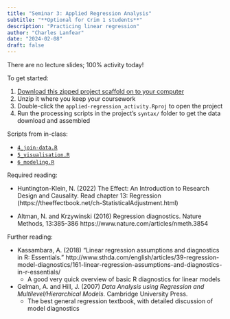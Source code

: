 ```yaml
---
title: "Seminar 3: Applied Regression Analysis"
subtitle: "**Optional for Crim 1 students**"
description: "Practicing linear regression"
author: "Charles Lanfear"
date: "2024-02-08"
draft: false
---
```


There are no lecture slides; 100% activity today!

To get started:

1. [Download this zipped project scaffold on to your computer](https://clanfear.github.io/ioc_crmw/_lectures/3_applied-regression-analysis/applied-regression_activity.zip)
2. Unzip it where you keep your coursework
3. Double-click the `applied-regression_activity.Rproj` to open the project
4. Run the processing scripts in the project's `syntax/` folder to get the data download and assembled

Scripts from in-class:

* [`4_join-data.R`](https://clanfear.github.io/ioc_crmw/_lectures/3_applied-regression-analysis/in-class_scripts/4_join-data.R)
* [`5_visualisation.R`](https://clanfear.github.io/ioc_crmw/_lectures/3_applied-regression-analysis/in-class_scripts/5_visualisation.R)
* [`6_modeling.R`](https://clanfear.github.io/ioc_crmw/_lectures/3_applied-regression-analysis/in-class_scripts/6_modeling.R)

Required reading:

* Huntington-Klein, N. (2022) The Effect: An Introduction to Research Design and Causality. Read chapter 13: Regression (https://theeffectbook.net/ch-StatisticalAdjustment.html)

* Altman, N. and Krzywinski (2016) Regression diagnostics. Nature Methods, 13:385-386 https://www.nature.com/articles/nmeth.3854

Further reading:

* Kassambara, A. (2018) "Linear regression assumptions and diagnostics in R: Essentials." http://www.sthda.com/english/articles/39-regression-model-diagnostics/161-linear-regression-assumptions-and-diagnostics-in-r-essentials/
   * A good very quick overview of basic R diagnostics for linear models

* Gelman, A. and Hill, J. (2007) *Data Analysis using Regression and Multilevel/Hierarchical Models.* Cambridge University Press.
   * The best general regression textbook, with detailed discussion of model diagnostics


